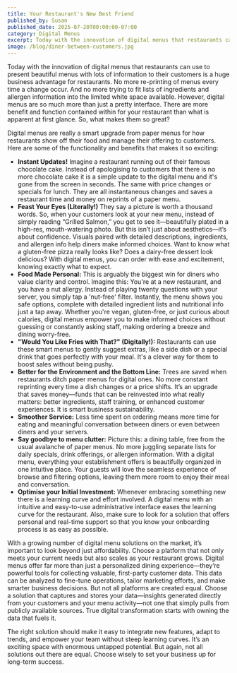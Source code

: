 ```yaml
---
title: Your Restaurant's New Best Friend
published_by: Susan
published_date: 2025-07-20T00:00:00-07:00
category: Digital Menus
excerpt: Today with the innovation of digital menus that restaurants can use to present beautiful menus with lots of information to their customers is a huge business advantage for restaurants.
image: /blog/diner-between-customers.jpg
---
```


Today with the innovation of digital menus that restaurants can use to present beautiful menus with lots of information to their customers is a huge business advantage for restaurants. No more re-printing of menus every time a change occur. And no more trying to fit lists of ingredients and allergen information into the limited white space available. However, digital menus are so much more than just a pretty interface. There are more benefit and function contained within for your restaurant than what is apparent at first glance. So, what makes them so great?

Digital menus are really a smart upgrade from paper menus for how restaurants show off their food and manage their offering to customers. Here are some of the functionality and benefits that makes it so exciting:

- **Instant Updates!** Imagine a restaurant running out of their famous chocolate cake. Instead of apologising to customers that there is no more chocolate cake it is a simple update to the digital menu and it's gone from the screen in seconds. The same with price changes or specials for lunch. They are all instantaneous changes and saves a restaurant time and money on reprints of a paper menu.
- **Feast Your Eyes (Literally!)** They say a picture is worth a thousand words. So, when your customers look at your new menu, instead of simply reading “Grilled Salmon,” you get to see it—beautifully plated in a high-res, mouth-watering photo. But this isn’t just about aesthetics—it’s about confidence. Visuals paired with detailed descriptions, ingredients, and allergen info help diners make informed choices. Want to know what a gluten-free pizza really looks like? Does a dairy-free dessert look delicious? With digital menus, you can order with ease and excitement, knowing exactly what to expect.
- **Food Made Personal:** This is arguably the biggest win for diners who value clarity and control. Imagine this: You're at a new restaurant, and you have a nut allergy. Instead of playing twenty questions with your server, you simply tap a 'nut-free' filter. Instantly, the menu shows you safe options, complete with detailed ingredient lists and nutritional info just a tap away. Whether you're vegan, gluten-free, or just curious about calories, digital menus empower you to make informed choices without guessing or constantly asking staff, making ordering a breeze and dining worry-free.
- **"Would You Like Fries with That?" (Digitally!):** Restaurants can use these smart menus to gently suggest extras, like a side dish or a special drink that goes perfectly with your meal. It's a clever way for them to boost sales without being pushy.
- **Better for the Environment and the Bottom Line:** Trees are saved when restaurants ditch paper menus for digital ones. No more constant reprinting every time a dish changes or a price shifts. It’s an upgrade that saves money—funds that can be reinvested into what really matters: better ingredients, staff training, or enhanced customer experiences. It is smart business sustainability.
- **Smoother Service:** Less time spent on ordering means more time for eating and meaningful conversation between diners or even between diners and your servers.
- **Say goodbye to menu clutter:** Picture this: a dining table, free from the usual avalanche of paper menus. No more juggling separate lists for daily specials, drink offerings, or allergen information. With a digital menu, everything your establishment offers is beautifully organized in one intuitive place. Your guests will love the seamless experience of browse and filtering options, leaving them more room to enjoy their meal and conversation.
- **Optimise your Initial Investment:** Whenever embracing something new there is a learning curve and effort involved. A digital menu with an intuitive and easy-to-use administrative interface eases the learning curve for the restaurant. Also, make sure to look for a solution that offers personal and real-time support so that you know your onboarding process is as easy as possible.

With a growing number of digital menu solutions on the market, it’s important to look beyond just affordability. Choose a platform that not only meets your current needs but also scales as your restaurant grows. Digital menus offer far more than just a personalized dining experience—they’re powerful tools for collecting valuable, first-party customer data. This data can be analyzed to fine-tune operations, tailor marketing efforts, and make smarter business decisions. But not all platforms are created equal. Choose a solution that captures and stores your data—insights generated directly from your customers and your menu activity—not one that simply pulls from publicly available sources. True digital transformation starts with owning the data that fuels it.

The right solution should make it easy to integrate new features, adapt to trends, and empower your team without steep learning curves. It’s an exciting space with enormous untapped potential. But again, not all solutions out there are equal. Choose wisely to set your business up for long-term success.
